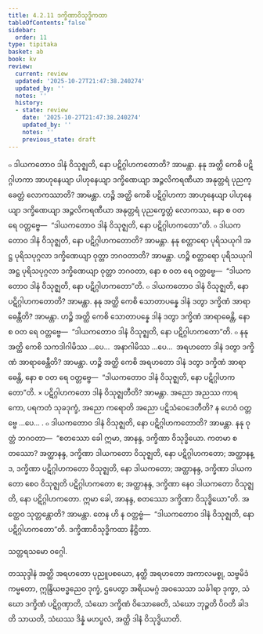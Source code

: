 ```yaml
---
title: 4.2.11 ဒက္ခိဏာဝိသုဒ္ဓိကထာ
tableOfContents: false
sidebar:
  order: 11
type: tipitaka
basket: ab
book: kv
review:
  current: review
  updated: '2025-10-27T21:47:38.240274'
  updated_by: ''
  notes: ''
  history:
  - state: review
    date: '2025-10-27T21:47:38.240274'
    updated_by: ''
    notes: ''
    previous_state: draft
---
```



<ReviewStatus review={frontmatter.review} showDetails={true} />

<HypothesisAnnotation frontmatter={frontmatter} />

<DynamicBreadcrumb />

<Division number="800" book="kv" e="ch" v="32" p="403">

<Paragraph number="2502" book="kv">
๐ ဒါယကတောဝ ဒါနံ ဝိသုဇ္ဈတိ, နော ပဋိဂ္ဂါဟကတောတိ? အာမန္တာ. နနု အတ္ထိ ကေစိ ပဋိဂ္ဂါဟကာ အာဟုနေယျာ ပါဟုနေယျာ ဒက္ခိဏေယျာ အဉ္ဇလိကရဏီယာ အနုတ္တရံ ပုညက္ခေတ္တံ လောကဿာတိ? အာမန္တာ. ဟဉ္စိ အတ္ထိ ကေစိ ပဋိဂ္ဂါဟကာ အာဟုနေယျာ ပါဟုနေယျာ ဒက္ခိဏေယျာ အဉ္ဇလိကရဏီယာ အနုတ္တရံ ပုညက္ခေတ္တံ လောကဿ, နော စ ဝတ ရေ ဝတ္တဗ္ဗေ—  “ဒါယကတောဝ ဒါနံ ဝိသုဇ္ဈတိ, နော ပဋိဂ္ဂါဟကတော”တိ.
</Paragraph>

<Paragraph number="2503" book="kv">
๐ ဒါယကတောဝ ဒါနံ ဝိသုဇ္ဈတိ, နော ပဋိဂ္ဂါဟကတောတိ? အာမန္တာ. နနု စတ္တာရော ပုရိသယုဂါ အဋ္ဌ ပုရိသပုဂ္ဂလာ ဒက္ခိဏေယျာ ဝုတ္တာ ဘဂဝတာတိ? အာမန္တာ. ဟဉ္စိ စတ္တာရော ပုရိသယုဂါ အဋ္ဌ ပုရိသပုဂ္ဂလာ ဒက္ခိဏေယျာ ဝုတ္တာ ဘဂဝတာ, နော စ ဝတ ရေ ဝတ္တဗ္ဗေ—  “ဒါယကတောဝ ဒါနံ ဝိသုဇ္ဈတိ, နော ပဋိဂ္ဂါဟကတော”တိ.
</Paragraph>

<Paragraph number="2504" book="kv">
๐ ဒါယကတောဝ ဒါနံ ဝိသုဇ္ဈတိ, နော ပဋိဂ္ဂါဟကတောတိ? အာမန္တာ. နနု အတ္ထိ ကေစိ သောတာပန္နေ ဒါနံ ဒတွာ ဒက္ခိဏံ အာရာဓေန္တီတိ? အာမန္တာ. ဟဉ္စိ အတ္ထိ ကေစိ သောတာပန္နေ ဒါနံ ဒတွာ ဒက္ခိဏံ အာရာဓေန္တိ, နော စ ဝတ ရေ ဝတ္တဗ္ဗေ—  “ဒါယကတောဝ ဒါနံ ဝိသုဇ္ဈတိ, နော ပဋိဂ္ဂါဟကတော”တိ.
</Paragraph>

<Paragraph number="2505" book="kv">
๐ နနု အတ္ထိ ကေစိ သကဒါဂါမိဿ …ပေ…  အနာဂါမိဿ …ပေ…  အရဟတော ဒါနံ ဒတွာ ဒက္ခိဏံ အာရာဓေန္တီတိ? အာမန္တာ. ဟဉ္စိ အတ္ထိ ကေစိ အရဟတော ဒါနံ ဒတွာ ဒက္ခိဏံ အာရာဓေန္တိ, နော စ ဝတ ရေ ဝတ္တဗ္ဗေ—  “ဒါယကတောဝ ဒါနံ ဝိသုဇ္ဈတိ, နော ပဋိဂ္ဂါဟကတော”တိ.
</Paragraph>

</Division>
<Division number="801" book="kv" e="ch" v="32" p="404">

<Paragraph number="2506" book="kv">
× ပဋိဂ္ဂါဟကတော ဒါနံ ဝိသုဇ္ဈတီတိ? အာမန္တာ. အညော အညဿ ကာရကော, ပရကတံ သုခဒုက္ခံ, အညော ကရောတိ အညော ပဋိသံဝေဒေတီတိ? န ဟေဝံ ဝတ္တဗ္ဗေ …ပေ… .
</Paragraph>

<Paragraph number="2507" book="kv">
๐ ဒါယကတောဝ ဒါနံ ဝိသုဇ္ဈတိ, နော ပဋိဂ္ဂါဟကတောတိ? အာမန္တာ. နနု ဝုတ္တံ ဘဂဝတာ—  “စတဿော ခေါ ဣမာ, အာနန္ဒ, ဒက္ခိဏာ ဝိသုဒ္ဓိယော. ကတမာ စတဿော? အတ္ထာနန္ဒ, ဒက္ခိဏာ ဒါယကတော ဝိသုဇ္ဈတိ, နော ပဋိဂ္ဂါဟကတော; အတ္ထာနန္ဒ, ဒက္ခိဏာ ပဋိဂ္ဂါဟကတော ဝိသုဇ္ဈတိ, နော ဒါယကတော; အတ္ထာနန္ဒ, ဒက္ခိဏာ ဒါယကတော စေဝ ဝိသုဇ္ဈတိ ပဋိဂ္ဂါဟကတော စ; အတ္ထာနန္ဒ, ဒက္ခိဏာ နေဝ ဒါယကတော ဝိသုဇ္ဈတိ, နော ပဋိဂ္ဂါဟကတော. ဣမာ ခေါ, အာနန္ဒ, စတဿော ဒက္ခိဏာ ဝိသုဒ္ဓိယော”တိ. အတ္ထေဝ သုတ္တန္တောတိ? အာမန္တာ. တေန ဟိ န ဝတ္တဗ္ဗံ—  “ဒါယကတောဝ ဒါနံ ဝိသုဇ္ဈတိ, နော ပဋိဂ္ဂါဟကတော”တိ.

</Paragraph>
</Division>

<Paragraph number="2508" type="center" book="kv">
ဒက္ခိဏာဝိသုဒ္ဓိကထာ နိဋ္ဌိတာ.

  
သတ္တရသမော ဝဂ္ဂေါ.



</Paragraph>

<Paragraph number="2509" type="center" book="kv">
တဿုဒ္ဒါနံ


</Paragraph>

<Paragraph number="2510" book="kv">
အတ္ထိ အရဟတော ပုညူပစယော, နတ္ထိ အရဟတော အကာလမစ္စု, သဗ္ဗမိဒံ ကမ္မတော, ဣန္ဒြိယဗဒ္ဓညေဝ ဒုက္ခံ, ဌပေတွာ အရိယမဂ္ဂံ အဝသေသာ သင်္ခါရာ ဒုက္ခာ, သံဃော ဒက္ခိဏံ ပဋိဂ္ဂဏှာတိ, သံဃော ဒက္ခိဏံ ဝိသောဓေတိ, သံဃော ဘုဉ္ဇတိ ပိဝတိ ခါဒတိ သာယတိ, သံဃဿ ဒိန္နံ မဟပ္ဖလံ, အတ္ထိ ဒါနံ ဝိသုဒ္ဓိယာတိ.
</Paragraph>